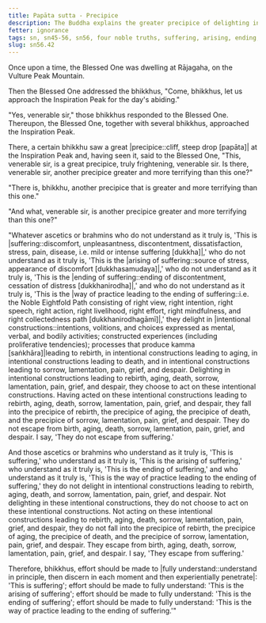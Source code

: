 ```yaml
---
title: Papāta sutta - Precipice
description: The Buddha explains the greater precipice of delighting in intentional constructions leading to rebirth, aging, death, and sorrow, lamentation, pain, grief, and despair, resulting from not understanding the Four Noble Truths.
fetter: ignorance
tags: sn, sn45-56, sn56, four noble truths, suffering, arising, ending, cessation, way of practice, path, precipice, intentional constructions, rebirth, aging, death, sorrow, lamentation, pain, grief, despair
slug: sn56.42
---
```


Once upon a time, the Blessed One was dwelling at Rājagaha, on the Vulture Peak Mountain.

Then the Blessed One addressed the bhikkhus, "Come, bhikkhus, let us approach the Inspiration Peak for the day's abiding."

"Yes, venerable sir," those bhikkhus responded to the Blessed One. Thereupon, the Blessed One, together with several bhikkhus, approached the Inspiration Peak.

There, a certain bhikkhu saw a great |precipice::cliff, steep drop [papāta]| at the Inspiration Peak and, having seen it, said to the Blessed One, "This, venerable sir, is a great precipice, truly frightening, venerable sir. Is there, venerable sir, another precipice greater and more terrifying than this one?"

"There is, bhikkhu, another precipice that is greater and more terrifying than this one."

"And what, venerable sir, is another precipice greater and more terrifying than this one?"

"Whatever ascetics or brahmins who do not understand as it truly is, 'This is |suffering::discomfort, unpleasantness, discontentment, dissatisfaction, stress, pain, disease, i.e. mild or intense suffering [dukkha]|,' who do not understand as it truly is, 'This is the |arising of suffering::source of stress, appearance of discomfort [dukkhasamudaya]|,' who do not understand as it truly is, 'This is the |ending of suffering::ending of discontentment, cessation of distress [dukkhanirodha]|,' and who do not understand as it truly is, 'This is the |way of practice leading to the ending of suffering::i.e. the Noble Eightfold Path consisting of right view, right intention, right speech, right action, right livelihood, right effort, right mindfulness, and right collectedness path [dukkhanirodhagāmī]|,' they delight in |intentional constructions::intentions, volitions, and choices expressed as mental, verbal, and bodily activities; constructed experiences (including proliferative tendencies); processes that produce kamma [saṅkhāra]|leading to rebirth, in intentional constructions leading to aging, in intentional constructions leading to death, and in intentional constructions leading to sorrow, lamentation, pain, grief, and despair. Delighting in intentional constructions leading to rebirth, aging, death, sorrow, lamentation, pain, grief, and despair, they choose to act on these intentional constructions. Having acted on these intentional constructions leading to rebirth, aging, death, sorrow, lamentation, pain, grief, and despair, they fall into the precipice of rebirth, the precipice of aging, the precipice of death, and the precipice of sorrow, lamentation, pain, grief, and despair. They do not escape from birth, aging, death, sorrow, lamentation, pain, grief, and despair. I say, 'They do not escape from suffering.'

And those ascetics or brahmins who understand as it truly is, 'This is suffering,' who understand as it truly is, 'This is the arising of suffering,' who understand as it truly is, 'This is the ending of suffering,' and who understand as it truly is, 'This is the way of practice leading to the ending of suffering,' they do not delight in intentional constructions leading to rebirth, aging, death, and sorrow, lamentation, pain, grief, and despair. Not delighting in these intentional constructions, they do not choose to act on these intentional constructions. Not acting on these intentional constructions leading to rebirth, aging, death, sorrow, lamentation, pain, grief, and despair, they do not fall into the precipice of rebirth, the precipice of aging, the precipice of death, and the precipice of sorrow, lamentation, pain, grief, and despair. They escape from birth, aging, death, sorrow, lamentation, pain, grief, and despair. I say, 'They escape from suffering.'

Therefore, bhikkhus, effort should be made to |fully understand::understand in principle, then discern in each moment and then experientially penetrate|: 'This is suffering';
effort should be made to fully understand: 'This is the arising of suffering';
effort should be made to fully understand: 'This is the ending of suffering';
effort should be made to fully understand: 'This is the way of practice leading to the ending of suffering.'"